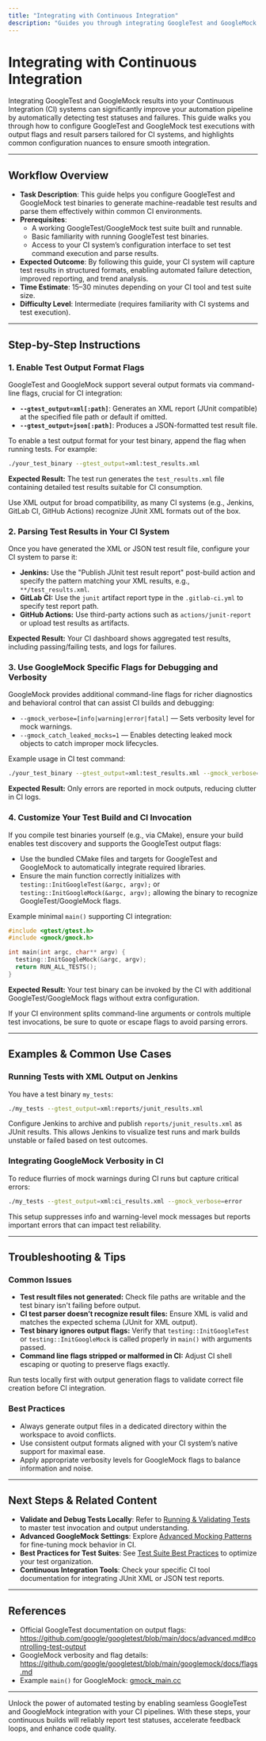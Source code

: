 ```yaml
---
title: "Integrating with Continuous Integration"
description: "Guides you through integrating GoogleTest and GoogleMock results into CI systems by using output flags, result parsers, and common configuration caveats."
---
```


# Integrating with Continuous Integration

Integrating GoogleTest and GoogleMock results into your Continuous Integration (CI) systems can significantly improve your automation pipeline by automatically detecting test statuses and failures. This guide walks you through how to configure GoogleTest and GoogleMock test executions with output flags and result parsers tailored for CI systems, and highlights common configuration nuances to ensure smooth integration.

---

## Workflow Overview

- **Task Description**: This guide helps you configure GoogleTest and GoogleMock test binaries to generate machine-readable test results and parse them effectively within common CI environments.
- **Prerequisites**:
  - A working GoogleTest/GoogleMock test suite built and runnable.
  - Basic familiarity with running GoogleTest test binaries.
  - Access to your CI system’s configuration interface to set test command execution and parse results.
- **Expected Outcome**: By following this guide, your CI system will capture test results in structured formats, enabling automated failure detection, improved reporting, and trend analysis.
- **Time Estimate**: 15–30 minutes depending on your CI tool and test suite size.
- **Difficulty Level**: Intermediate (requires familiarity with CI systems and test execution).

---

## Step-by-Step Instructions

### 1. Enable Test Output Format Flags

GoogleTest and GoogleMock support several output formats via command-line flags, crucial for CI integration:

- **`--gtest_output=xml[:path]`**: Generates an XML report (JUnit compatible) at the specified file path or default if omitted.
- **`--gtest_output=json[:path]`**: Produces a JSON-formatted test result file.

To enable a test output format for your test binary, append the flag when running tests. For example:

```bash
./your_test_binary --gtest_output=xml:test_results.xml
```

**Expected Result:** The test run generates the `test_results.xml` file containing detailed test results suitable for CI consumption.

<Tip>
Use XML output for broad compatibility, as many CI systems (e.g., Jenkins, GitLab CI, GitHub Actions) recognize JUnit XML formats out of the box.
</Tip>

### 2. Parsing Test Results in Your CI System

Once you have generated the XML or JSON test result file, configure your CI system to parse it:

- **Jenkins:** Use the "Publish JUnit test result report" post-build action and specify the pattern matching your XML results, e.g., `**/test_results.xml`.
- **GitLab CI:** Use the `junit` artifact report type in the `.gitlab-ci.yml` to specify test report path.
- **GitHub Actions:** Use third-party actions such as `actions/junit-report` or upload test results as artifacts.

**Expected Result:** Your CI dashboard shows aggregated test results, including passing/failing tests, and logs for failures.

### 3. Use GoogleMock Specific Flags for Debugging and Verbosity

GoogleMock provides additional command-line flags for richer diagnostics and behavioral control that can assist CI builds and debugging:

- `--gmock_verbose=[info|warning|error|fatal]` — Sets verbosity level for mock warnings.
- `--gmock_catch_leaked_mocks=1` — Enables detecting leaked mock objects to catch improper mock lifecycles.

Example usage in CI test command:

```bash
./your_test_binary --gtest_output=xml:test_results.xml --gmock_verbose=error
```

**Expected Result:** Only errors are reported in mock outputs, reducing clutter in CI logs.

### 4. Customize Your Test Build and CI Invocation

If you compile test binaries yourself (e.g., via CMake), ensure your build enables test discovery and supports the GoogleTest output flags:

- Use the bundled CMake files and targets for GoogleTest and GoogleMock to automatically integrate required libraries.
- Ensure the main function correctly initializes with `testing::InitGoogleTest(&argc, argv);` or `testing::InitGoogleMock(&argc, argv);` allowing the binary to recognize GoogleTest/GoogleMock flags.

Example minimal `main()` supporting CI integration:

```cpp
#include <gtest/gtest.h>
#include <gmock/gmock.h>

int main(int argc, char** argv) {
  testing::InitGoogleMock(&argc, argv);
  return RUN_ALL_TESTS();
}
```

**Expected Result:** Your test binary can be invoked by the CI with additional GoogleTest/GoogleMock flags without extra configuration.

<Tip>
If your CI environment splits command-line arguments or controls multiple test invocations, be sure to quote or escape flags to avoid parsing errors.
</Tip>

---

## Examples & Common Use Cases

### Running Tests with XML Output on Jenkins

You have a test binary `my_tests`:

```bash
./my_tests --gtest_output=xml:reports/junit_results.xml
```

Configure Jenkins to archive and publish `reports/junit_results.xml` as JUnit results. This allows Jenkins to visualize test runs and mark builds unstable or failed based on test outcomes.

### Integrating GoogleMock Verbosity in CI

To reduce flurries of mock warnings during CI runs but capture critical errors:

```bash
./my_tests --gtest_output=xml:ci_results.xml --gmock_verbose=error
```

This setup suppresses info and warning-level mock messages but reports important errors that can impact test reliability.

---

## Troubleshooting & Tips

### Common Issues

- **Test result files not generated:** Check file paths are writable and the test binary isn't failing before output.
- **CI test parser doesn’t recognize result files:** Ensure XML is valid and matches the expected schema (JUnit for XML output).
- **Test binary ignores output flags:** Verify that `testing::InitGoogleTest` or `testing::InitGoogleMock` is called properly in `main()` with arguments passed.
- **Command line flags stripped or malformed in CI:** Adjust CI shell escaping or quoting to preserve flags exactly.

<Tip>
Run tests locally first with output generation flags to validate correct file creation before CI integration.
</Tip>

### Best Practices

- Always generate output files in a dedicated directory within the workspace to avoid conflicts.
- Use consistent output formats aligned with your CI system’s native support for maximal ease.
- Apply appropriate verbosity levels for GoogleMock flags to balance information and noise.

---

## Next Steps & Related Content

- **Validate and Debug Tests Locally**: Refer to [Running & Validating Tests](https://yourdocsite/guides/getting-started/running-tests) to master test invocation and output understanding.
- **Advanced GoogleMock Settings**: Explore [Advanced Mocking Patterns](https://yourdocsite/guides/advanced-and-best-practices/advanced-mocking-patterns) for fine-tuning mock behavior in CI.
- **Best Practices for Test Suites**: See [Test Suite Best Practices](https://yourdocsite/guides/advanced-and-best-practices/best-practices) to optimize your test organization.
- **Continuous Integration Tools**: Check your specific CI tool documentation for integrating JUnit XML or JSON test reports.

---

## References

- Official GoogleTest documentation on output flags: https://github.com/google/googletest/blob/main/docs/advanced.md#controlling-test-output
- GoogleMock verbosity and flag details: https://github.com/google/googletest/blob/main/googlemock/docs/flags.md
- Example `main()` for GoogleMock: [gmock_main.cc](https://github.com/google/googletest/blob/main/googlemock/src/gmock_main.cc)

---

Unlock the power of automated testing by enabling seamless GoogleTest and GoogleMock integration with your CI pipelines. With these steps, your continuous builds will reliably report test statuses, accelerate feedback loops, and enhance code quality.
